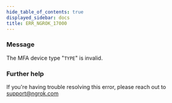 ```yaml
---
hide_table_of_contents: true
displayed_sidebar: docs
title: ERR_NGROK_17000
---
```


### Message

The MFA device type "`TYPE`" is invalid.

<ErrorDetails />

### Further help

If you're having trouble resolving this error, please reach out to [support@ngrok.com](mailto:support@ngrok.com?subject=Help%20with%20ERR_NGROK_17000)
